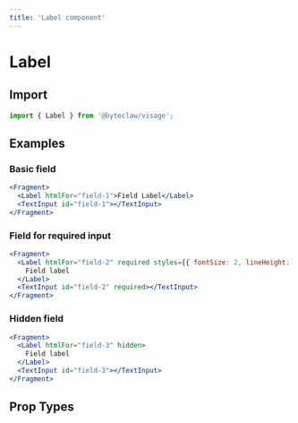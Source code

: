 ```yaml
---
title: 'Label component'
---
```


# Label

## Import

```js transpile=false
import { Label } from '@byteclaw/visage';
```

## Examples

### Basic field

```jsx live=true
<Fragment>
  <Label htmlFor="field-1">Field Label</Label>
  <TextInput id="field-1"></TextInput>
</Fragment>
```

### Field for required input

```jsx live=true
<Fragment>
  <Label htmlFor="field-2" required styles={{ fontSize: 2, lineHeight: 2 }}>
    Field label
  </Label>
  <TextInput id="field-2" required></TextInput>
</Fragment>
```

### Hidden field

```jsx live=true
<Fragment>
  <Label htmlFor="field-3" hidden>
    Field label
  </Label>
  <TextInput id="field-3"></TextInput>
</Fragment>
```

## Prop Types

<PropTypes component="Label" />

